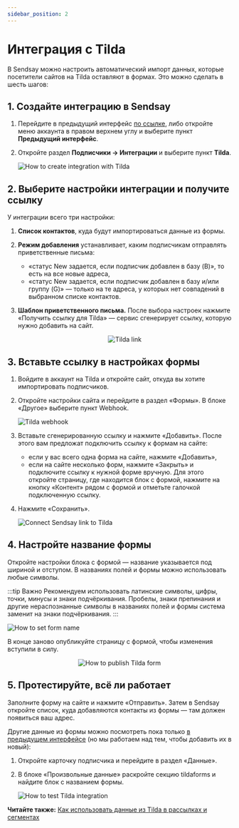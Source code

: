 ```yaml
---
sidebar_position: 2
---
```



# Интеграция с Tilda

В Sendsay можно настроить автоматический импорт данных, которые посетители сайтов на Tilda оставляют в формах. Это можно сделать в шесть шагов:

## 1. Создайте интеграцию в Sendsay

1. Перейдите в предыдущий интерфейс [по ссылке](https://sendsay.ru/account/#dashboard), либо откройте меню аккаунта в правом верхнем углу и выберите пункт **Предыдущий интерфейс**.
2. Откройте раздел **Подписчики → Интеграции** и выберите пункт **Tilda**.

   ![How to create integration with Tilda](/img/integrations/integration-with-tilda/how-to-create-integration-with-tilda.gif) <br/>

## 2. Выберите настройки интеграции и получите ссылку

У интеграции всего три настройки:

1. **Список контактов**, куда будут импортироваться данные из формы.<br/>
2. **Режим добавления** устанавливает, каким подписчикам отправлять приветственные письма:

   - «статус New задается, если подписчик добавлен в базу (B)», то есть на все новые адреса,
   - «статус New задается, если подписчик добавлен в базу и/или группу (G)» — только на те адреса, у которых нет совпадений в выбранном списке контактов.<br/>

3. **Шаблон приветственного письма.** После выбора настроек нажмите «Получить ссылку для Tilda» — сервис сгенерирует ссылку, которую нужно добавить на сайт.

   <p align="center">
     <img src={tildaLink} alt="Tilda link" />
   </p>

## 3. Вставьте ссылку в настройках формы

1. Войдите в аккаунт на Tilda и откройте сайт, откуда вы хотите импортировать подписчиков.
2. Откройте настройки сайта и перейдите в раздел «Формы». В блоке «Другое» выберите пункт Webhook.

   ![Tilda webhook](/img/integrations\integration-with-tilda/tilda-webhook.gif) <br/>

3. Вставьте сгенерированную ссылку и нажмите «Добавить». После этого вам предложат подключить ссылку к формам на сайте:
   - если у вас всего одна форма на сайте, нажмите «Добавить»,
   - если на сайте несколько форм, нажмите «Закрыть» и подключите ссылку к нужной форме вручную. Для этого откройте страницу, где находится блок с формой, нажмите на кнопку «Контент» рядом с формой и отметьте галочкой подключенную ссылку.
4. Нажмите «Сохранить».

   ![Connect Sendsay link to Tilda](/img/integrations\integration-with-tilda/connect-sendsay-link-to-tilda.gif) <br/>

## 4. Настройте название формы

Откройте настройки блока с формой — название указывается под шириной и отступом. В названиях полей и формы можно использовать любые символы.

:::tip Важно
Рекомендуем использовать латинские символы, цифры, точки, минусы и знаки подчёркивания. Пробелы, знаки препинания и другие нераспознанные символы в названиях полей и формы система заменит на знаки подчёркивания.
:::

![How to set form name](/img/integrations\integration-with-tilda/how-to-set-form-name.gif) <br/>

В конце заново опубликуйте страницу с формой, чтобы изменения вступили в силу.

<p align="center">
  <img src={howToPublushTildaForm} alt="How to publish Tilda form" />
</p>

## 5. Протестируйте, всё ли работает

Заполните форму на сайте и нажмите «Отправить». Затем в Sendsay откройте список, куда добавляются контакты из формы — там должен появиться ваш адрес.

Другие данные из формы можно посмотреть пока только [в предыдущем интерфейсе](https://sendsay.ru/account/#dashboard) (но мы работаем над тем, чтобы добавить их в новый):

1. Откройте карточку подписчика и перейдите в раздел «Данные».
2. В блоке «Произвольные данные» раскройте секцию tildaforms и найдите блок с названием формы.

   ![How to test Tilda integration](/img/integrations\integration-with-tilda/how-to-test-tilda-integration.gif) <br/>

**Читайте также:** [Как использовать данные из Tilda в рассылках и сегментах](https://docs.sendsay.ru/email-campaigns/personalization/how-to-use-tilda-data-in-campaigns)
